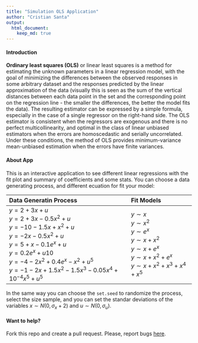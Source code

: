 ```yaml
---
title: "Simulation OLS Application"
author: "Cristian Santa"
output: 
  html_document:
    keep_md: true
---
```

<div align='center'>
#### Introduction
</div>
<div align='justify'>
<b>Ordinary least squares (OLS)</b> or linear least squares is a method for estimating the unknown parameters in a linear regression model, with the goal of minimizing the differences between the observed responses in some arbitrary dataset and the responses predicted by the linear approximation of the data (visually this is seen as the sum of the vertical distances between each data point in the set and the corresponding point on the regression line - the smaller the differences, the better the model fits the data). The resulting estimator can be expressed by a simple formula, especially in the case of a single regressor on the right-hand side. The OLS estimator is consistent when the regressors are exogenous and there is no perfect multicollinearity, and optimal in the class of linear unbiased estimators when the errors are homoscedastic and serially uncorrelated. Under these conditions, the method of OLS provides minimum-variance mean-unbiased estimation when the errors have finite variances.</div>

<div align='center'>
#### About App
</div>
<div align='justify'>
This is an interactive application to see different linear regressions with the fit plot and summary of coefficients and some stats. You can choose a data generating process, and different ecuation for fit your model:</div>

---------------------------------------------------- ---------------------------
<b>Data Generatin Process</b>                        <b>Fit Models</b>         
---------------------------------------------------- ---------------------------
$y=2+3x+u$<br>                                       $y\sim x$<br>             
$y=2+3x-0.5x^2+u$<br>                                $y\sim x^2$<br>           
$y=-10-1.5x+x^2+u$<br>                               $y\sim e^{x}$<br>         
$y=-2x-0.5x^2+u$<br>                                 $y\sim x+x^2$<br>         
$y=5+x-0.1e^{x}+u$<br>                               $y\sim x+e^{x}$<br>       
$y=0.2e^{x}+u10$<br>                                 $y\sim x+x^2+e^{x}$<br>   
$y=-4-2x^2+0.4e^{x}-x^2+u^5$<br>                     $y\sim x+x^2+x^3+x^4+x^5$ 
$y=-1-2x+1.5x^2-1.5x^3-0.05x^4+10^{-4}x^5+u^5$<br>                             
---------------------------------------------------- ---------------------------
<div align='justify'>
In the same way you can choose the `set.seed` to randomize the process, select the size sample, and you can set the standar deviations of the variables $x\sim N(0,\sigma_{x}+2)$ and $u\sim N(0,\sigma_{u})$.
</div>

#### Want to help?
Fork this repo and create a pull request. Please, report bugs [here](https://github.com/paternogbc/SSregression/issues).